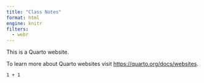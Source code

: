 ```yaml
---
title: "Class Notes"
format: html
engine: knitr
filters:
  - webr
---
```


This is a Quarto website.

To learn more about Quarto websites visit <https://quarto.org/docs/websites>.

```webr-r
1 + 1
```
